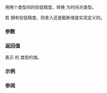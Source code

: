 {{cpp/chrono/system_clock/title|from_time_t}}
{{cpp/chrono/system_clock/navbar}}
{{ddcl|since=c++11|
static std::chrono::system_clock::time_point from_time_t( std::time_t t ) noexcept;
}}

用两个类型间的较低精度，转换 {{c|t}} 为时间点类型。

若 {{tt|time_point}} 拥有较低精度，则舍入还是截断值是实现定义的。

===参数===
{{par begin}}
{{par | t |要转换的 {{lc|std::time_t}} 值}}
{{par end}}

===返回值===
表示 {{c|t}} 的 [[cpp/chrono/system_clock#成员类型|{{tt|std::chrono::system_clock::time_point}}]] 类型的值。

===示例===
{{example|code=
#include &lt;chrono&gt;
#include &lt;ctime&gt;
#include &lt;iostream&gt;
#include &lt;thread&gt;

int main()
{
    using namespace std::chrono_literals;

    const std::time_t t = std::time(nullptr); // 精度通常为 "1 秒"

    const auto from = std::chrono::system_clock::from_time_t(t);

    std::this_thread::sleep_for(500ms);

    const auto diff = std::chrono::system_clock::now() - from;

    std::cout &lt;&lt; diff &lt;&lt; " ("
              &lt;&lt; std::chrono::round&lt;std::chrono::milliseconds&gt;(diff)
              &lt;&lt; ")\n";
}
|p=true
|output=987654321ns (987ms)
}}

===参阅===
{{dsc begin}}
{{dsc inc|cpp/chrono/system_clock/dsc to_time_t}}
{{dsc end}}

{{langlinks|de|en|es|fr|it|ja|pt|ru}}
